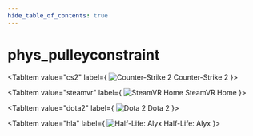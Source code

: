 ```yaml
---
hide_table_of_contents: true
---
```


<!---
!!!!!!
THIS PAGE IS AUTOGENERATED FROM GAME FGD DEFINITIONS!
DO NOT EDIT MANUALLY!
!!!!!!

In order to make edits, you can make an annotation file in /fgd_dump_overrides
-->


# phys_pulleyconstraint



<Tabs queryString="game">
    
<TabItem value="cs2" label={
    <span>
        <img src={cs2Icon} alt="Counter-Strike 2" className="tab-icon" />
        Counter-Strike 2
    </span>
    }>
    <CS2Page />
</TabItem>

<TabItem value="steamvr" label={
    <span>
        <img src={steamvrIcon} alt="SteamVR Home" className="tab-icon" />
        SteamVR Home
    </span>
    }>
    <STEAMVRPage />
</TabItem>

<TabItem value="dota2" label={
    <span>
        <img src={dota2Icon} alt="Dota 2" className="tab-icon" />
        Dota 2
    </span>
    }>
    <DOTA2Page />
</TabItem>

<TabItem value="hla" label={
    <span>
        <img src={hlaIcon} alt="Half-Life: Alyx" className="tab-icon" />
        Half-Life: Alyx
    </span>
    }>
    <HLAPage />
</TabItem>

</Tabs>

